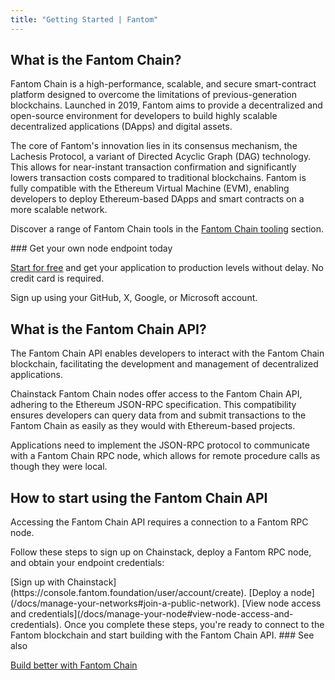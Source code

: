 ---
title: "Getting Started | Fantom"
---

## What is the Fantom Chain?

Fantom Chain is a high-performance, scalable, and secure smart-contract platform designed to overcome the limitations of previous-generation blockchains. Launched in 2019, Fantom aims to provide a decentralized and open-source environment for developers to build highly scalable decentralized applications (DApps) and digital assets.

The core of Fantom's innovation lies in its consensus mechanism, the Lachesis Protocol, a variant of Directed Acyclic Graph (DAG) technology. This allows for near-instant transaction confirmation and significantly lowers transaction costs compared to traditional blockchains. Fantom is fully compatible with the Ethereum Virtual Machine (EVM), enabling developers to deploy Ethereum-based DApps and smart contracts on a more scalable network.

Discover a range of Fantom Chain tools in the [Fantom Chain tooling](/docs/fantom-tooling) section.

<Check>
  ### Get your own node endpoint today

  [Start for free](https://console.fantom.foundation/) and get your application to production levels without delay. No credit card is required.

  Sign up using your GitHub, X, Google, or Microsoft account.
</Check>

## What is the Fantom Chain API?

The Fantom Chain API enables developers to interact with the Fantom Chain blockchain, facilitating the development and management of decentralized applications.

Chainstack Fantom Chain nodes offer access to the Fantom Chain API, adhering to the Ethereum JSON-RPC specification. This compatibility ensures developers can query data from and submit transactions to the Fantom Chain as easily as they would with Ethereum-based projects.

Applications need to implement the JSON-RPC protocol to communicate with a Fantom Chain RPC node, which allows for remote procedure calls as though they were local.

## How to start using the Fantom Chain API

Accessing the Fantom Chain API requires a connection to a Fantom RPC node.

Follow these steps to sign up on Chainstack, deploy a Fantom RPC node, and obtain your endpoint credentials:

<Steps>
<Step>
[Sign up with Chainstack](https://console.fantom.foundation/user/account/create).
</Step>
<Step>
[Deploy a node](/docs/manage-your-networks#join-a-public-network).
</Step>
<Step>
[View node access and credentials](/docs/manage-your-node#view-node-access-and-credentials).
</Step>
</Steps>
Once you complete these steps, you're ready to connect to the Fantom blockchain and start building with the Fantom Chain API.

<Info>
  ### See also

  [Build better with Fantom Chain](https://chainstack.com/build-better-with-fantom/)
</Info>
